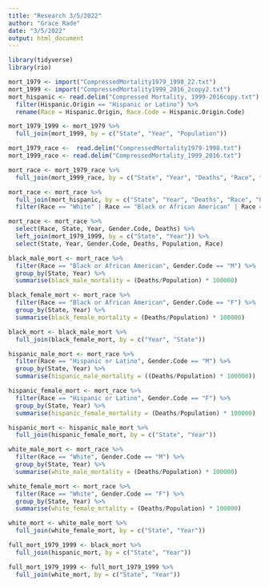 ```yaml
---
title: "Research 3/5/2022"
author: "Grace Rade"
date: "3/5/2022"
output: html_document
---
```

```r
library(tidyverse)
library(rio)
```

```r
mort_1979 <- import("CompressedMortality1979_1998_22.txt")
mort_1999 <- import("CompressedMortality1999_2016_2copy2.txt")
mort_hispanic <- read.delim("Compressed Mortality, 1999-2016copy.txt") %>% 
  filter(Hispanic.Origin == "Hispanic or Latino") %>% 
  rename(Race = Hispanic.Origin, Race.Code = Hispanic.Origin.Code)
```

```r
mort_1979_1999 <- mort_1979 %>% 
  full_join(mort_1999, by = c("State", "Year", "Population"))
```

```r
mort_1979_race <-  read.delim("CompressedMortality1979-1998.txt")
mort_1999_race <- read.delim("CompressedMortality_1999_2016.txt")

mort_race <- mort_1979_race %>% 
  full_join(mort_1999_race, by = c("State", "Year", "Deaths", "Race", "Gender.Code", "Race.Code")) 

mort_race <- mort_race %>% 
  full_join(mort_hispanic, by = c("State", "Year", "Deaths", "Race", "Gender.Code", "Race.Code")) %>% 
  filter(Race == "White" | Race == "Black or African American" | Race == "Hispanic or Latino")

mort_race <- mort_race %>% 
  select(Race, State, Year, Gender.Code, Deaths) %>% 
  left_join(mort_1979_1999, by = c("State", "Year")) %>% 
  select(State, Year, Gender.Code, Deaths, Population, Race)

```

```r
black_male_mort <- mort_race %>% 
  filter(Race == "Black or African American", Gender.Code == "M") %>% 
  group_by(State, Year) %>% 
  summarise(black_male_mortality = (Deaths/Population) * 100000)
```

```r
black_female_mort <- mort_race %>% 
  filter(Race == "Black or African American", Gender.Code == "F") %>% 
  group_by(State, Year) %>% 
  summarise(black_female_mortality = (Deaths/Population) * 100000)
```

```r
black_mort <- black_male_mort %>% 
  full_join(black_female_mort, by = c("Year", "State"))
```

```r
hispanic_male_mort <- mort_race %>% 
  filter(Race == "Hispanic or Latino", Gender.Code == "M") %>% 
  group_by(State, Year) %>% 
  summarise(hispanic_male_mortality = ((Deaths/Population) * 100000))
```

```r
hispanic_female_mort <- mort_race %>% 
  filter(Race == "Hispanic or Latino", Gender.Code == "F") %>% 
  group_by(State, Year) %>% 
  summarise(hispanic_female_mortality = (Deaths/Population) * 100000)
```

```r
hispanic_mort <- hispanic_male_mort %>% 
  full_join(hispanic_female_mort, by = c("State", "Year"))
```

```r
white_male_mort <- mort_race %>% 
  filter(Race == "White", Gender.Code == "M") %>% 
  group_by(State, Year) %>%
  summarise(white_male_mortality = (Deaths/Population) * 100000)
```

```r
white_female_mort <- mort_race %>%
  filter(Race == "White", Gender.Code == "F") %>% 
  group_by(State, Year) %>%
  summarise(white_female_mrtality = (Deaths/Population) * 100000)
```

```r
white_mort <- white_male_mort %>% 
  full_join(white_female_mort, by = c("State", "Year"))
```

```r
full_mort_1979_1999 <- black_mort %>%
  full_join(hispanic_mort, by = c("State", "Year"))

full_mort_1979_1999 <- full_mort_1979_1999 %>%
  full_join(white_mort, by = c("State", "Year"))
```

